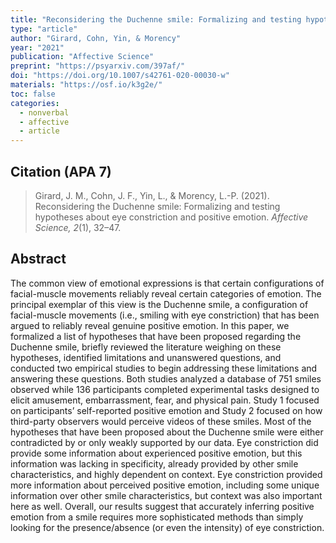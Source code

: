 ---
title: "Reconsidering the Duchenne smile: Formalizing and testing hypotheses about eye constriction and positive emotion"
type: "article"
author: "Girard, Cohn, Yin, & Morency"
year: "2021"
publication: "Affective Science"
preprint: "https://psyarxiv.com/397af/"
doi: "https://doi.org/10.1007/s42761-020-00030-w"
materials: "https://osf.io/k3g2e/"
toc: false
categories:
  - nonverbal
  - affective
  - article
---

## Citation (APA 7)

> Girard, J. M., Cohn, J. F., Yin, L., & Morency, L.-P. (2021). Reconsidering the Duchenne smile: Formalizing and testing hypotheses about eye constriction and positive emotion. *Affective Science, 2*(1), 32–47.


## Abstract

The common view of emotional expressions is that certain configurations of facial-muscle movements reliably reveal certain categories of emotion. The principal exemplar of this view is the Duchenne smile, a configuration of facial-muscle movements (i.e., smiling with eye constriction) that has been argued to reliably reveal genuine positive emotion. In this paper, we formalized a list of hypotheses that have been proposed regarding the Duchenne smile, briefly reviewed the literature weighing on these hypotheses, identified limitations and unanswered questions, and conducted two empirical studies to begin addressing these limitations and answering these questions. Both studies analyzed a database of 751 smiles observed while 136 participants completed experimental tasks designed to elicit amusement, embarrassment, fear, and physical pain. Study 1 focused on participants’ self-reported positive emotion and Study 2 focused on how third-party observers would perceive videos of these smiles. Most of the hypotheses that have been proposed about the Duchenne smile were either contradicted by or only weakly supported by our data. Eye constriction did provide some information about experienced positive emotion, but this information was lacking in specificity, already provided by other smile characteristics, and highly dependent on context. Eye constriction provided more information about perceived positive emotion, including some unique information over other smile characteristics, but context was also important here as well. Overall, our results suggest that accurately inferring positive emotion from a smile requires more sophisticated methods than simply looking for the presence/absence (or even the intensity) of eye constriction.

